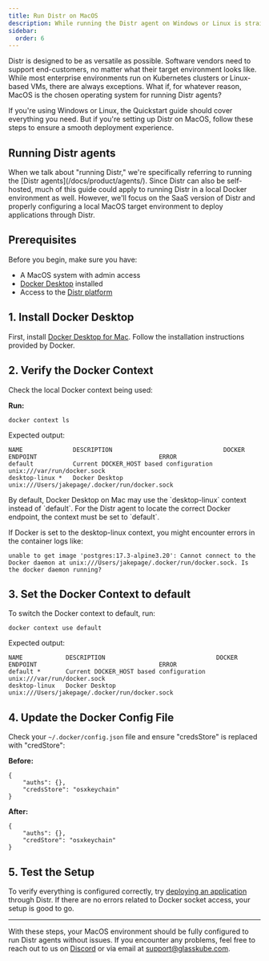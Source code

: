 ```yaml
---
title: Run Distr on MacOS
description: While running the Distr agent on Windows or Linux is straightforward, MacOS may require a few additional tweaks.
sidebar:
  order: 6
---
```


Distr is designed to be as versatile as possible. Software vendors need to support end-customers, no matter what their target environment looks like. While most enterprise environments run on Kubernetes clusters or Linux-based VMs, there are always exceptions. What if, for whatever reason, MacOS is the chosen operating system for running Distr agents?

If you're using Windows or Linux, the Quickstart guide should cover everything you need. But if you're setting up Distr on MacOS, follow these steps to ensure a smooth deployment experience.

## Running Distr agents
<Aside type="note">
When we talk about "running Distr," we're specifically referring to running the [Distr agents](/docs/product/agents/). Since Distr can also be self-hosted, much of this guide could apply to running Distr in a local Docker environment as well. However, we'll focus on the SaaS version of Distr and properly configuring a local MacOS target environment to deploy applications through Distr.
</Aside>

## Prerequisites
Before you begin, make sure you have:

- A MacOS system with admin access
- [Docker Desktop](https://www.docker.com/products/docker-desktop/) installed
- Access to the [Distr platform](https://app.distr.sh/)

## 1. Install Docker Desktop
First, install [Docker Desktop for Mac](https://docs.docker.com/desktop/setup/install/mac-install/). Follow the installation instructions provided by Docker.

## 2. Verify the Docker Context
Check the local Docker context being used:

**Run:** 
```
docker context ls
```

Expected output: 
```
NAME              DESCRIPTION                               DOCKER ENDPOINT                                  ERROR
default           Current DOCKER_HOST based configuration   unix:///var/run/docker.sock
desktop-linux *   Docker Desktop                            unix:///Users/jakepage/.docker/run/docker.sock
```

<Aside type="caution">
By default, Docker Desktop on Mac may use the `desktop-linux` context instead of `default`. For the Distr agent to locate the correct Docker endpoint, the context must be set to `default`.
</Aside>

If Docker is set to the desktop-linux context, you might encounter errors in the container logs like:

```
unable to get image 'postgres:17.3-alpine3.20': Cannot connect to the Docker daemon at unix:///Users/jakepage/.docker/run/docker.sock. Is the docker daemon running?
```

## 3. Set the Docker Context to default

To switch the Docker context to default, run:

```
docker context use default
```

Expected output:
```
NAME            DESCRIPTION                               DOCKER ENDPOINT                                  ERROR
default *       Current DOCKER_HOST based configuration   unix:///var/run/docker.sock
desktop-linux   Docker Desktop                            unix:///Users/jakepage/.docker/run/docker.sock
```

## 4. Update the Docker Config File

Check your `~/.docker/config.json` file and ensure "credsStore" is replaced with "credStore":

**Before:**

```
{
    "auths": {},
    "credsStore": "osxkeychain"
}
```

**After:** 

```
{
    "auths": {},
    "credStore": "osxkeychain"
}
```
## 5. Test the Setup

To verify everything is configured correctly, try [deploying an application](/docs/guides/onboarding-a-docker-app/#creating-a-new-deployment) through Distr. If there are no errors related to Docker socket access, your setup is good to go.

---
With these steps, your MacOS environment should be fully configured to run Distr agents without issues. If you encounter any problems, feel free to reach out to us on [Discord](https://discord.gg/6qqBSAWZfW) or via email at support@glasskube.com.